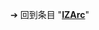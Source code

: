 {{LSR
|article = IZArc
|latest_release_version = 4.4
|latest_release_date = {{release date and age|2019|03|21}}
}}<noinclude>

➔ 回到条目 "'''[[IZArc]]'''"
[[Category:最新稳定版模板|{{SUBPAGENAME}}]]

</noinclude>